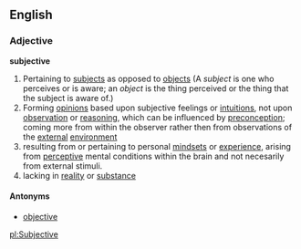 {{rfc}}

==English==
===Adjective===
'''subjective'''

#Pertaining to [[subject]]s as opposed to [[object]]s (A ''subject'' is one who perceives or is aware; an ''object'' is the thing perceived or the thing that the subject is aware of.)
#Forming [[opinion]]s based upon subjective feelings or [[intuitions]], not upon [[observation]] or [[reasoning]], which can be influenced by [[preconception]]; coming more from within the observer rather then from observations of the [[external]] [[environment]]
#resulting from or pertaining to personal [[mindset]]s or [[experience]], arising from [[perceptive]] mental conditions within the brain and not necesarily from external stimuli.
#lacking in [[reality]] or [[substance]]

====Antonyms====
*[[objective]]

[[pl:Subjective]]